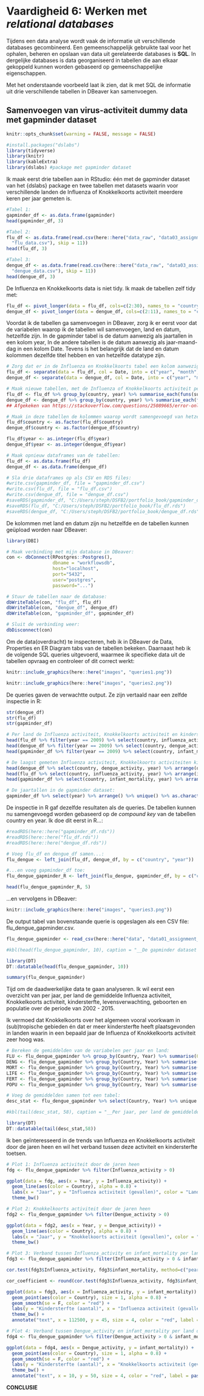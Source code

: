 # Vaardigheid 6: Werken met _relational databases_

Tijdens een data analyse wordt vaak de informatie uit verschillende databases gecombineerd. Een gemeenschappelijk gebruikte taal voor het ophalen, beheren en opslaan van data uit gerelateerde databases is __SQL__. In dergelijke databases is data georganiseerd in tabellen die aan elkaar gekoppeld kunnen worden gebaseerd op gemeenschappelijke eigenschappen.

Met het onderstaande voorbeeld laat ik zien, dat ik met SQL de informatie uit drie verschillende tabellen in DBeaver kan samenvoegen.

## Samenvoegen van virus-activiteit dummy data met gapminder dataset

```r
knitr::opts_chunk$set(warning = FALSE, message = FALSE)

#install.packages("dslabs")
library(tidyverse)
library(knitr)
library(kableExtra)
library(dslabs) #package met gapminder dataset
```

Ik maak eerst drie tabellen aan in RStudio: één met de gapminder dataset van het {dslabs} package en twee tabellen met datasets waarin voor verschillende landen de Influenza of Knokkelkoorts activiteit meerdere keren per jaar gemeten is.

```r
#Tabel 1: 
gapminder_df <- as.data.frame(gapminder)
head(gapminder_df, 3)

#Tabel 2: 
flu_df <- as.data.frame(read.csv(here::here("data_raw", "data03_assignment_7",
  "flu_data.csv"), skip = 11))
head(flu_df, 3)

#Tabel 3:
dengue_df <- as.data.frame(read.csv(here::here("data_raw", "data03_assignment_7",
  "dengue_data.csv"), skip = 11))
head(dengue_df, 3)
```

De Influenza en Knokkelkoorts data is niet tidy. Ik maak de tabellen zelf tidy met:

```r
flu_df <- pivot_longer(data = flu_df, cols=c(2:30), names_to = "country", values_to = "influenza_activity")
dengue_df <- pivot_longer(data = dengue_df, cols=c(2:11), names_to = "country", values_to = "dengue_activity")
```

Voordat ik de tabellen ga samenvoegen in DBeaver, zorg ik er eerst voor dat de variabelen waarop ik de tabellen wil samenvoegen, land en datum, hetzelfde zijn. In de gapminder tabel is de datum aanwezig als jaartallen in een kolom year, In de andere tabellen is de datum aanwezig als jaar-maand-dag in een kolom Date. Tevens is het belangrijk dat de land en datum kolommen dezelfde titel hebben en van hetzelfde datatype zijn.

```r
# Zorg dat er in de Influenza en Knokkelkoorts tabel een kolom aanwezig is met de jaartallen, net als in de gapminder tabel:
flu_df <- separate(data = flu_df, col = Date, into = c("year", "month", "day"), sep = "-")
dengue_df <- separate(data = dengue_df, col = Date, into = c("year", "month", "day"), sep = "-")

# Maak nieuwe tabellen, met de Influenza of Knokkelkoorts activiteit per jaar i.p.v. per dag:
flu_df <- flu_df %>% group_by(country, year) %>% summarise_each(funs(sum), influenza_activity)
dengue_df <- dengue_df %>% group_by(country, year) %>% summarise_each(funs(sum), dengue_activity)
## Afgekeken van https://stackoverflow.com/questions/25089665/error-only-defined-on-a-data-frame-with-all-numeric-variables-with-ddply-on-lar

# Maak in deze tabellen de kolommen waarop wordt samengevoegd van hetzelfde datatype als in de gapminder tabel:
flu_df$country <- as.factor(flu_df$country)
dengue_df$country <- as.factor(dengue_df$country)

flu_df$year <- as.integer(flu_df$year)
dengue_df$year <- as.integer(dengue_df$year)

# Maak opnieuw dataframes van de tabellen:
flu_df <- as.data.frame(flu_df)
dengue_df <- as.data.frame(dengue_df)

# Sla drie dataframes op als CSV en RDS files:
#write.csv(gapminder_df, file = "gapminder_df.csv")
#write.csv(flu_df, file = "flu_df.csv")
#write.csv(dengue_df, file = "dengue_df.csv")
#saveRDS(gapminder_df, "C:/Users/steph/DSFB2/portfolio_book/gapminder_df.rds")
#saveRDS(flu_df, "C:/Users/steph/DSFB2/portfolio_book/flu_df.rds")
#saveRDS(dengue_df, "C:/Users/steph/DSFB2/portfolio_book/dengue_df.rds")
```

De kolommen met land en datum zijn nu hetzelfde en de tabellen kunnen geüpload worden naar DBeaver:

```r
library(DBI)

# Maak verbinding met mijn database in DBeaver:
con <- dbConnect(RPostgres::Postgres(),
                 dbname = "workflowsdb",
                 host="localhost",
                 port="5432",
                 user="postgres",
                 password="...")

# Stuur de tabellen naar de database:
dbWriteTable(con, "flu_df", flu_df)
dbWriteTable(con, "dengue_df", dengue_df)
dbWriteTable(con, "gapminder_df", gapminder_df)

# Sluit de verbinding weer:
dbDisconnect(con)
```

Om de data(overdracht) te inspecteren, heb ik in DBeaver de Data, Properties en ER Diagram tabs van de tabellen bekeken. Daarnaast heb ik de volgende SQL queries uitgevoerd, waarmee ik specifieke data uit de tabellen opvraag en controleer of dit correct werkt:

```r
knitr::include_graphics(here::here("images", "queries1.png"))

knitr::include_graphics(here::here("images", "queries2.png"))
```

De queries gaven de verwachtte output. Ze zijn vertaald naar een zelfde inspectie in R:

```r
str(dengue_df)
str(flu_df)
str(gapminder_df)

# Per land de Influenza activiteit, Knokkelkoorts activiteit en kindersterfte in 2009:
head(flu_df %>% filter(year == 2009) %>% select(country, influenza_activity, year))
head(dengue_df %>% filter(year == 2009) %>% select(country, dengue_activity, year))
head(gapminder_df %>% filter(year == 2009) %>% select(country, infant_mortality, year))

# De laagst gemeten Influenza activiteit, Knokkelkoorts activiteiten kindersterfte:
head(dengue_df %>% select(country, dengue_activity, year) %>% arrange(dengue_activity))
head(flu_df %>% select(country, influenza_activity, year) %>% arrange(influenza_activity))
head(gapminder_df %>% select(country, infant_mortality, year) %>% arrange(infant_mortality))

# De jaartallen in de gapminder dataset:
gapminder_df %>% select(year) %>% arrange() %>% unique() %>% as.character()
```

De inspectie in R gaf dezelfde resultaten als de queries. De tabellen kunnen nu samengevoegd worden gebaseerd op de _compound key_ van de tabellen country en year. Ik doe dit eerst in R...:


```r
#readRDS(here::here("gapminder_df.rds"))
#readRDS(here::here("flu_df.rds"))
#readRDS(here::here("dengue_df.rds"))

# Voeg flu_df en dengue_df samen...:
flu_dengue <- left_join(flu_df, dengue_df, by = c("country", "year"))

#...en voeg gapminder_df toe:
flu_dengue_gapminder_R <- left_join(flu_dengue, gapminder_df, by = c("country", "year"))

head(flu_dengue_gapminder_R, 5)
```

...en vervolgens in DBeaver:

```r
knitr::include_graphics(here::here("images", "queries3.png"))
```

De output tabel van bovenstaande querie is opgeslagen als een CSV file: flu_dengue_gapminder.csv.

```r
flu_dengue_gapminder <- read_csv(here::here("data", "data01_assignment_7", "flu_dengue_gapminder.csv"))

#kbl(head(flu_dengue_gapminder, 10), caption = "__De gapminder dataset samengevoegd met de Influenza en \nKnokkelkoorts activiteit data__") %>% kable_styling(full_width = F, bootstrap_options = "striped", position = "left") %>% column_spec(1:5, bold = TRUE)

library(DT)
DT::datatable(head(flu_dengue_gapminder, 10))

summary(flu_dengue_gapminder)
```

Tijd om de daadwerkelijke data te gaan analyseren. Ik wil eerst een overzicht van per jaar, per land de gemiddelde Influenza activiteit, Knokkelkoorts activiteit, kindersterfte, levensverwachting, geboorten en populatie over de periode van 2002 - 2015. 

Ik vermoed dat Knokkelkoorts over het algemeen vooral voorkwam in (sub)tropische gebieden én dat er meer kindersterfte heeft plaatsgevonden in landen waarin in een bepaald jaar de Influenza of Knokkelkoorts activiteit zeer hoog was.

```r
# Bereken de gemiddelden van de variabelen per jaar en land:
FLU <- flu_dengue_gapminder %>% group_by(Country, Year) %>% summarise(Gem_Influenza_act = mean(Influenza_activity))
DENG <- flu_dengue_gapminder %>% group_by(Country, Year) %>% summarise(Gem_Knokkelkoorts_act = mean(Dengue_activity))
MORT <- flu_dengue_gapminder %>% group_by(Country, Year) %>% summarise(Gem_kindersterfte = mean(infant_mortality))
LIFE <- flu_dengue_gapminder %>% group_by(Country, Year) %>% summarise(Gem_levensverwachting= mean(life_expectancy))
FERT <- flu_dengue_gapminder %>% group_by(Country, Year) %>% summarise(Gem_geboorten = mean(fertility))
POPU <- flu_dengue_gapminder %>% group_by(Country, Year) %>% summarise(Gem_populatie = mean(population))

# Voeg de gemiddelden samen tot een tabel:
desc_stat <- flu_dengue_gapminder %>% select(Country, Year) %>% unique %>% mutate(FLU, DENG, MORT, LIFE, FERT, POPU) %>% arrange(Year)

#kbl(tail(desc_stat, 58), caption = "__Per jaar, per land de gemiddelden van de gemeten variabelen__") %>% kable_styling(full_width = F, bootstrap_options = "striped", position = "left") %>% column_spec(1:2, bold = TRUE)

library(DT)
DT::datatable(tail(desc_stat,58))
```

Ik ben geïnteresseerd in de trends van Influenza en Knokkelkoorts activiteit door de jaren heen en wil het verband tussen deze activiteit en kindersterfte toetsen.

```r
# Plot 1: Influenza activiteit door de jaren heen
fdg <- flu_dengue_gapminder %>% filter(Influenza_activity > 0)

ggplot(data = fdg, aes(x = Year, y = Influenza_activity)) +
  geom_line(aes(color = Country), alpha = 0.8) +
  labs(x = "Jaar", y = "Influenza activiteit (gevallen)", color = "Land") +
  theme_bw()
```

```r
# Plot 2: Knokkelkoorts activiteit door de jaren heen
fdg2 <- flu_dengue_gapminder %>% filter(Dengue_activity > 0)

ggplot(data = fdg2, aes(x = Year, y = Dengue_activity)) +
  geom_line(aes(color = Country), alpha = 0.8) +
  labs(x = "Jaar", y = "Knokkelkoorts activiteit (gevallen)", color = "Land") +
  theme_bw()
```

```r
# Plot 3: Verband tussen Influenza_activity en infant_mortality per land door de jaren heen
fdg3 <- flu_dengue_gapminder %>% filter(Influenza_activity > 0 & infant_mortality > 0)

cor.test(fdg3$Influenza_activity, fdg3$infant_mortality, method=c("pearson")) #p-value = 0.6713, geen stat. sig. verband

cor_coefficient <- round(cor.test(fdg3$Influenza_activity, fdg3$infant_mortality, method=c("pearson"))$estimate,2)

ggplot(data = fdg3, aes(x = Influenza_activity, y = infant_mortality)) +
  geom_point(aes(color = Country), size = 1, alpha = 0.8) +
  geom_smooth(se = F, color = "red") +
  labs(y = "Kindersterfte (aantal)", x = "Influenza activiteit (gevallen)") +
  theme_bw() +
  annotate("text", x = 112500, y = 45, size = 4, color = "red", label = paste("Pearson's r = ", cor_coefficient))
```

```r
# Plot 4: Verband tussen Dengue_activity en infant_mortality per land door de jaren heen
fdg4 <- flu_dengue_gapminder %>% filter(Dengue_activity > 0 & infant_mortality > 0)

ggplot(data = fdg4, aes(x = Dengue_activity, y = infant_mortality)) +
  geom_point(aes(color = Country), size = 1, alpha = 0.8) +
  geom_smooth(se = F, color = "red") +
  labs(y = "Kindersterfte (aantal)", x = "Knokkelkoorts activiteit (gevallen)") +
  theme_bw() +
  annotate("text", x = 10, y = 50, size = 4, color = "red", label = paste("Pearson's r = ", cor_coefficient))
```

__CONCLUSIE__
